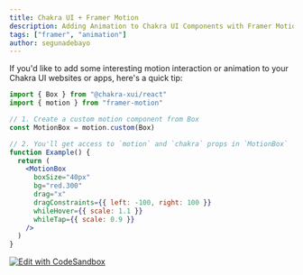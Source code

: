 ```yaml
---
title: Chakra UI + Framer Motion
description: Adding Animation to Chakra UI Components with Framer Motion
tags: ["framer", "animation"]
author: segunadebayo
---
```


If you'd like to add some interesting motion interaction or animation to your
Chakra UI websites or apps, here's a quick tip:

```jsx live=false
import { Box } from "@chakra-xui/react"
import { motion } from "framer-motion"

// 1. Create a custom motion component from Box
const MotionBox = motion.custom(Box)

// 2. You'll get access to `motion` and `chakra` props in `MotionBox`
function Example() {
  return (
    <MotionBox
      boxSize="40px"
      bg="red.300"
      drag="x"
      dragConstraints={{ left: -100, right: 100 }}
      whileHover={{ scale: 1.1 }}
      whileTap={{ scale: 0.9 }}
    />
  )
}
```

[![Edit with CodeSandbox](https://codesandbox.io/static/img/play-codesandbox.svg)](https://codesandbox.io/s/chakra-ui-framer-motion-example-q5o40?file=/src/Example.js)
